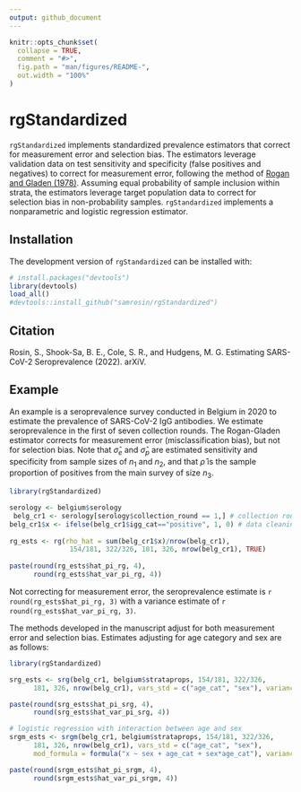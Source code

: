 ```yaml
---
output: github_document
---
```


<!-- README.md is generated from README.Rmd. Please edit that file -->

```r
knitr::opts_chunk$set(
  collapse = TRUE,
  comment = "#>",
  fig.path = "man/figures/README-",
  out.width = "100%"
)
```

# rgStandardized

<!-- badges: start -->
<!-- badges: end -->

`rgStandardized` implements standardized prevalence estimators that correct for measurement error and selection bias. The estimators leverage validation data on test sensitivity and specificity (false positives and negatives) to correct for measurement error, following the method of [Rogan and Gladen (1978)](https://pubmed.ncbi.nlm.nih.gov/623091/). Assuming equal probability of sample inclusion within strata, the estimators leverage target population data to correct for selection bias in non-probability samples. `rgStandardized` implements a nonparametric and logistic regression estimator.

## Installation

The development version of `rgStandardized` can be installed with:

```r
# install.packages("devtools")
library(devtools)
load_all()
#devtools::install_github("samrosin/rgStandardized")
```

## Citation

Rosin, S., Shook-Sa, B. E., Cole, S. R., and Hudgens, M. G. Estimating SARS-CoV-2 Seroprevalence (2022). arXiV. \url{
https://doi.org/10.48550/arXiv.2111.02910}

## Example

An example is a seroprevalence survey conducted in Belgium in 2020 to estimate the prevalence of SARS-CoV-2 IgG antibodies. We estimate seroprevalence in the first of seven collection rounds. The Rogan-Gladen estimator corrects for measurement error (misclassification bias), but not for selection bias. Note that $\hat \sigma_e$ and $\hat \sigma_p$ are estimated sensitivity and specificity from sample sizes of $n_1$ and $n_2$, and that $\hat \rho$ is the sample proportion of positives from the main survey of size $n_3$. 

```r
library(rgStandardized)

serology <- belgium$serology
 belg_cr1 <- serology[serology$collection_round == 1,] # collection round 1
belg_cr1$x <- ifelse(belg_cr1$igg_cat=="positive", 1, 0) # data cleaning
 
rg_ests <- rg(rho_hat = sum(belg_cr1$x)/nrow(belg_cr1),
               154/181, 322/326, 181, 326, nrow(belg_cr1), TRUE)
 
paste(round(rg_ests$hat_pi_rg, 4),
      round(rg_ests$hat_var_pi_rg, 4))
```

Not correcting for measurement error, the seroprevalence estimate is `r round(rg_ests$hat_pi_rg, 3)` with a variance estimate of `r round(rg_ests$hat_var_pi_rg, 3)`. 

The methods developed in the manuscript adjust for both measurement error and selection bias. Estimates adjusting for age category and sex are as follows:

```r
library(rgStandardized)

srg_ests <- srg(belg_cr1, belgium$strataprops, 154/181, 322/326,
      181, 326, nrow(belg_cr1), vars_std = c("age_cat", "sex"), variance = TRUE)

paste(round(srg_ests$hat_pi_srg, 4),
      round(srg_ests$hat_var_pi_srg, 4))

# logistic regression with interaction between age and sex
srgm_ests <- srgm(belg_cr1, belgium$strataprops, 154/181, 322/326,
      181, 326, nrow(belg_cr1), vars_std = c("age_cat", "sex"),
      mod_formula = formula("x ~ sex + age_cat + sex*age_cat"), variance = TRUE)

paste(round(srgm_ests$hat_pi_srgm, 4),
      round(srgm_ests$hat_var_pi_srgm, 4))
```


